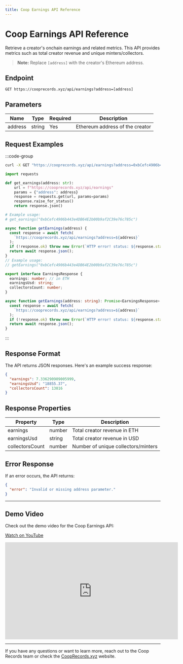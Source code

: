 ```yaml
---
title: Coop Earnings API Reference
---
```


# Coop Earnings API Reference

Retrieve a creator's onchain earnings and related metrics. This API provides metrics such as total creator revenue and unique minters/collectors.

> **Note:** Replace `[address]` with the creator's Ethereum address.

## Endpoint

```http
GET https://cooprecords.xyz/api/earnings?address=[address]
```

## Parameters

| Name    | Type   | Required | Description                     |
| ------- | ------ | -------- | ------------------------------- |
| address | string | Yes      | Ethereum address of the creator |

## Request Examples

:::code-group

```bash [cURL]
curl -X GET "https://cooprecords.xyz/api/earnings?address=0xbCefc4906b443e4DB64E2b00b9af2C39e76c785c"
```

```python [Python]
import requests

def get_earnings(address: str):
    url = f"https://cooprecords.xyz/api/earnings"
    params = {"address": address}
    response = requests.get(url, params=params)
    response.raise_for_status()
    return response.json()

# Example usage:
# get_earnings("0xbCefc4906b443e4DB64E2b00b9af2C39e76c785c")
```

```javascript [JavaScript]
async function getEarnings(address) {
  const response = await fetch(
    `https://cooprecords.xyz/api/earnings?address=${address}`
  );
  if (!response.ok) throw new Error(`HTTP error! status: ${response.status}`);
  return await response.json();
}
// Example usage:
// getEarnings("0xbCefc4906b443e4DB64E2b00b9af2C39e76c785c")
```

```typescript [TypeScript]
export interface EarningsResponse {
  earnings: number; // in ETH
  earningsUsd: string;
  collectorsCount: number;
}

async function getEarnings(address: string): Promise<EarningsResponse> {
  const response = await fetch(
    `https://cooprecords.xyz/api/earnings?address=${address}`
  );
  if (!response.ok) throw new Error(`HTTP error! status: ${response.status}`);
  return await response.json();
}
```

:::

## Response Format

The API returns JSON responses. Here's an example success response:

```json
{
  "earnings": 7.336290909005999,
  "earningsUsd": "18855.37",
  "collectorsCount": 13816
}
```

## Response Properties

| Property        | Type   | Description                         |
| --------------- | ------ | ----------------------------------- |
| earnings        | number | Total creator revenue in ETH        |
| earningsUsd     | string | Total creator revenue in USD        |
| collectorsCount | number | Number of unique collectors/minters |

## Error Response

If an error occurs, the API returns:

```json
{
  "error": "Invalid or missing address parameter."
}
```

---

## Demo Video

Check out the demo video for the Coop Earnings API:

[Watch on YouTube](https://youtu.be/AyNGkRldBBU)

<iframe
  width="560"
  height="315"
  src="https://www.youtube.com/embed/AyNGkRldBBU?si=uGOPLA9PMO0TCl1t"
  title="YouTube video player"
  frameBorder="0"
  allow="accelerometer; autoplay; clipboard-write; encrypted-media; gyroscope; picture-in-picture; web-share"
  referrerPolicy="strict-origin-when-cross-origin"
  allowFullScreen
></iframe>

---

If you have any questions or want to learn more, reach out to the Coop Records team or check the [CoopRecords.xyz](https://cooprecords.xyz) website.
